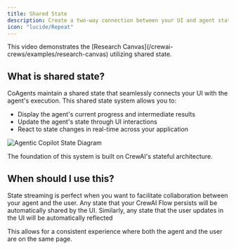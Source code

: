 ```yaml
---
title: Shared State
description: Create a two-way connection between your UI and agent state.
icon: "lucide/Repeat"
---
```


<ImageZoom 
    src="/images/coagents/SharedStateCoAgents.gif" 
    alt="Shared State Demo" 
    width={1000} 
    height={1000} 
    className="rounded-lg shadow-lg border mt-0"
/>

<Callout>
    This video demonstrates the [Research Canvas](/crewai-crews/examples/research-canvas) utilizing shared state.
</Callout>


## What is shared state?

CoAgents maintain a shared state that seamlessly connects your UI with the agent's execution. This shared state system allows you to:
- Display the agent's current progress and intermediate results
- Update the agent's state through UI interactions
- React to state changes in real-time across your application

<Frame>
    <img src="/images/coagents/coagents-state-diagram.png" alt="Agentic Copilot State Diagram" />
</Frame>

The foundation of this system is built on CrewAI's stateful architecture.

## When should I use this?
State streaming is perfect when you want to facilitate collaboration between your agent and the user. Any state that your CrewAI Flow
persists will be automatically shared by the UI. Similarly, any state that the user updates in the UI will be automatically reflected

This allows for a consistent experience where both the agent and the user are on the same page.

